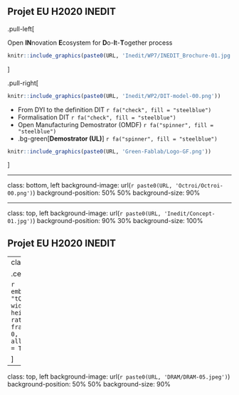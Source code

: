 
## Projet EU H2020 INEDIT

.pull-left[

Open **IN**novation **E**cosystem for **D**o-**I**t-**T**ogether process

```r
knitr::include_graphics(paste0(URL, 'Inedit/WP7/INEDIT_Brochure-01.jpg'))
```


]

.pull-right[

```r
knitr::include_graphics(paste0(URL, 'Inedit/WP2/DIT-model-00.png'))
```

- From DYI to the definition DIT `r fa("check", fill = "steelblue")`
- Formalisation DIT `r fa("check", fill = "steelblue")`
- Open Manufacturing Demostrator (OMDF) `r fa("spinner", fill = "steelblue")`
- .bg-green[**Demostrator (UL)**] `r fa("spinner", fill = "steelblue")`

```r
knitr::include_graphics(paste0(URL, 'Green-Fablab/Logo-GF.png'))
```

]


---

class: bottom, left
background-image: url(`r paste0(URL, 'Octroi/Octroi-00.png')`)
background-position: 50% 50%
background-size: 90%


---

class: top, left
background-image: url(`r paste0(URL, 'Inedit/Concept-01.jpg')`)
background-position: 90% 30%
background-size: 100%


## Projet EU H2020 INEDIT

---
class: middle

.center[

```r
embed_youtube(
  "tQgD4KITCVE",
  width = 1200,
  height = 600,
  ratio = "4by3",
  frameborder = 0,
  allowfullscreen = TRUE,
)
```

]

---

class: top, left
background-image: url(`r paste0(URL, 'DRAM/DRAM-05.jpeg')`)
background-position: 50% 50%
background-size: 90%

